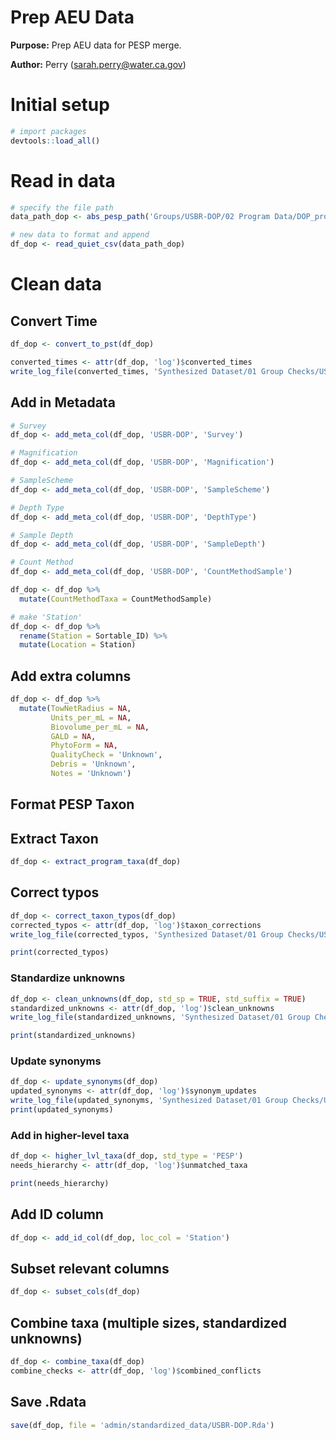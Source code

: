 # Prep AEU Data

**Purpose:** Prep AEU data for PESP merge.

**Author:** Perry ([sarah.perry\@water.ca.gov](mailto:sarah.perry@water.ca.gov){.email})

# Initial setup
```r
# import packages
devtools::load_all()
```

# Read in data
```r
# specify the file path
data_path_dop <- abs_pesp_path('Groups/USBR-DOP/02 Program Data/DOP_program_draft.csv')

# new data to format and append
df_dop <- read_quiet_csv(data_path_dop)
```

# Clean data

## Convert Time
```r
df_dop <- convert_to_pst(df_dop)

converted_times <- attr(df_dop, 'log')$converted_times
write_log_file(converted_times, 'Synthesized Dataset/01 Group Checks/USBR-DOP/tables/DOP_converted_times.csv')
```

## Add in Metadata
```r
# Survey
df_dop <- add_meta_col(df_dop, 'USBR-DOP', 'Survey')

# Magnification
df_dop <- add_meta_col(df_dop, 'USBR-DOP', 'Magnification')

# SampleScheme
df_dop <- add_meta_col(df_dop, 'USBR-DOP', 'SampleScheme')

# Depth Type
df_dop <- add_meta_col(df_dop, 'USBR-DOP', 'DepthType')

# Sample Depth
df_dop <- add_meta_col(df_dop, 'USBR-DOP', 'SampleDepth')

# Count Method
df_dop <- add_meta_col(df_dop, 'USBR-DOP', 'CountMethodSample')

df_dop <- df_dop %>%
  mutate(CountMethodTaxa = CountMethodSample)

# make 'Station'
df_dop <- df_dop %>%
  rename(Station = Sortable_ID) %>%
  mutate(Location = Station)
```

## Add extra columns
```r
df_dop <- df_dop %>% 
  mutate(TowNetRadius = NA,
         Units_per_mL = NA,
         Biovolume_per_mL = NA,
         GALD = NA,
         PhytoForm = NA,
         QualityCheck = 'Unknown',
         Debris = 'Unknown',
         Notes = 'Unknown')
```

## Format PESP Taxon
## Extract Taxon
```r
df_dop <- extract_program_taxa(df_dop)
```

## Correct typos
```r
df_dop <- correct_taxon_typos(df_dop)
corrected_typos <- attr(df_dop, 'log')$taxon_corrections
write_log_file(corrected_typos, 'Synthesized Dataset/01 Group Checks/USBR-DOP/tables/DOP_corrected_typos.csv')

print(corrected_typos)
```

### Standardize unknowns
```r
df_dop <- clean_unknowns(df_dop, std_sp = TRUE, std_suffix = TRUE)
standardized_unknowns <- attr(df_dop, 'log')$clean_unknowns
write_log_file(standardized_unknowns, 'Synthesized Dataset/01 Group Checks/USBR-DOP/tables/DOP_standardized_unknowns.csv')

print(standardized_unknowns)
```

### Update synonyms
```r
df_dop <- update_synonyms(df_dop)
updated_synonyms <- attr(df_dop, 'log')$synonym_updates
write_log_file(updated_synonyms, 'Synthesized Dataset/01 Group Checks/USBR-DOP/tables/DOP_updated_synonyms.csv')
print(updated_synonyms)
```

### Add in higher-level taxa
```r
df_dop <- higher_lvl_taxa(df_dop, std_type = 'PESP')
needs_hierarchy <- attr(df_dop, 'log')$unmatched_taxa

print(needs_hierarchy)
```

## Add ID column
```r
df_dop <- add_id_col(df_dop, loc_col = 'Station')
```

## Subset relevant columns
```r
df_dop <- subset_cols(df_dop)
```

## Combine taxa (multiple sizes, standardized unknowns)
```r
df_dop <- combine_taxa(df_dop)
combine_checks <- attr(df_dop, 'log')$combined_conflicts
```

## Save .Rdata
```r
save(df_dop, file = 'admin/standardized_data/USBR-DOP.Rda')
```
